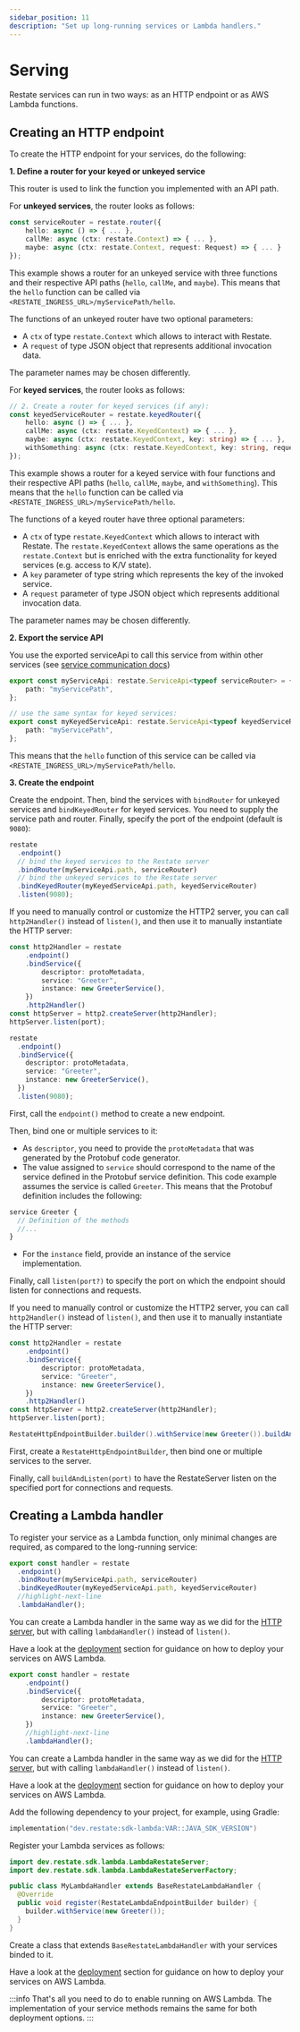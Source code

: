 ```yaml
---
sidebar_position: 11
description: "Set up long-running services or Lambda handlers."
---
```




# Serving
Restate services can run in two ways: as an HTTP endpoint or as AWS Lambda functions.

## Creating an HTTP endpoint

To create the HTTP endpoint for your services, do the following:

<Tabs groupId="sdk" queryString>
<TabItem value="ts" label="TypeScript" default>

**1. Define a router for your keyed or unkeyed service**

This router is used to link the function you implemented with an API path. 

For **unkeyed services**, the router looks as follows:

```typescript
const serviceRouter = restate.router({
    hello: async () => { ... },
    callMe: async (ctx: restate.Context) => { ... },
    maybe: async (ctx: restate.Context, request: Request) => { ... }
});
```

This example shows a router for an unkeyed service with three functions and their respective API paths (`hello`, `callMe`, and `maybe`).
This means that the `hello` function can be called via `<RESTATE_INGRESS_URL>/myServicePath/hello`.

The functions of an unkeyed router have two optional parameters:

- A `ctx` of type `restate.Context` which allows to interact with Restate.
- A `request` of type JSON object that represents additional invocation data.

The parameter names may be chosen differently.

For **keyed services**, the router looks as follows:
```typescript
// 2. Create a router for keyed services (if any):
const keyedServiceRouter = restate.keyedRouter({
    hello: async () => { ... },
    callMe: async (ctx: restate.KeyedContext) => { ... },
    maybe: async (ctx: restate.KeyedContext, key: string) => { ... },
    withSomething: async (ctx: restate.KeyedContext, key: string, request: Request) => { ... }
});
```

This example shows a router for a keyed service with four functions and their respective API paths (`hello`, `callMe`, `maybe`, and `withSomething`).
This means that the `hello` function can be called via `<RESTATE_INGRESS_URL>/myServicePath/hello`.

The functions of a keyed router have three optional parameters:

- A `ctx` of type `restate.KeyedContext` which allows to interact with Restate.
The `restate.KeyedContext` allows the same operations as the `restate.Context` but is enriched with the extra functionality for keyed services (e.g. access to K/V state).
- A `key` parameter of type string which represents the key of the invoked service.
- A `request` parameter of type JSON object which represents additional invocation data.

The parameter names may be chosen differently.

**2. Export the service API**

You use the exported serviceApi to call this service from within other services (see [service communication docs](/services/sdk/service-communication))

```typescript
export const myServiceApi: restate.ServiceApi<typeof serviceRouter> = {
    path: "myServicePath",
};

// use the same syntax for keyed services:
export const myKeyedServiceApi: restate.ServiceApi<typeof keyedServiceRouter> = {
    path: "myServicePath",
};
```
This means that the `hello` function of this service can be called via `<RESTATE_INGRESS_URL>/myServicePath/hello`.

**3. Create the endpoint**

Create the endpoint. Then, bind the services with `bindRouter` for unkeyed services and `bindKeyedRouter` for keyed services.
You need to supply the service path and router. 
Finally, specify the port of the endpoint (default is `9080`):

```typescript
restate
  .endpoint()
  // bind the keyed services to the Restate server
  .bindRouter(myServiceApi.path, serviceRouter)
  // bind the unkeyed services to the Restate server
  .bindKeyedRouter(myKeyedServiceApi.path, keyedServiceRouter)
  .listen(9080);
```

If you need to manually control or customize the HTTP2 server, you can call `http2Handler()` instead of `listen()`, and then use it to manually instantiate the HTTP server:

```ts
const http2Handler = restate
    .endpoint()
    .bindService({
        descriptor: protoMetadata,
        service: "Greeter",
        instance: new GreeterService(),
    })
    .http2Handler()
const httpServer = http2.createServer(http2Handler);
httpServer.listen(port);
```

</TabItem>
<TabItem value="ts-grpc" label="TypeScript-gRPC">

```typescript
restate
  .endpoint()
  .bindService({
    descriptor: protoMetadata,
    service: "Greeter",
    instance: new GreeterService(),
  })
  .listen(9080);
```

First, call the `endpoint()` method to create a new endpoint.

Then, bind one or multiple services to it:
- As `descriptor`, you need to provide the `protoMetadata` that was generated by the Protobuf code generator. 
- The value assigned to `service` should correspond to the name of the service defined in the Protobuf service definition. This code example assumes the service is called `Greeter`. This means that the Protobuf definition includes the following:
```protobuf
service Greeter {
  // Definition of the methods
  //...
}
```
- For the `instance` field, provide an instance of the service implementation. 

Finally, call `listen(port?)` to specify the port on which the endpoint should listen for connections and requests.

If you need to manually control or customize the HTTP2 server, you can call `http2Handler()` instead of `listen()`, and then use it to manually instantiate the HTTP server:

```ts
const http2Handler = restate
    .endpoint()
    .bindService({
        descriptor: protoMetadata,
        service: "Greeter",
        instance: new GreeterService(),
    })
    .http2Handler()
const httpServer = http2.createServer(http2Handler);
httpServer.listen(port);
```

</TabItem>

<TabItem value="java" label="Java">

```java
RestateHttpEndpointBuilder.builder().withService(new Greeter()).buildAndListen();
```

First, create a `RestateHttpEndpointBuilder`, then bind one or multiple services to the server.

Finally, call `buildAndListen(port)` to have the RestateServer listen on the specified port for connections and requests.

</TabItem>
</Tabs>

## Creating a Lambda handler

To register your service as a Lambda function,
only minimal changes are required, as compared to the long-running service:

<Tabs groupId="sdk" queryString>
<TabItem value="ts" label="TypeScript" default>

```typescript
export const handler = restate
  .endpoint()
  .bindRouter(myServiceApi.path, serviceRouter)
  .bindKeyedRouter(myKeyedServiceApi.path, keyedServiceRouter)
  //highlight-next-line
  .lambdaHandler();
```

You can create a Lambda handler in the same way as we did for the [HTTP server](/services/sdk/serving#creating-an-http-endpoint), but with calling `lambdaHandler()` instead of `listen()`.

Have a look at the [deployment](/services/deployment/lambda/lambda-typescript) section
for guidance on how to deploy your services on AWS Lambda.

</TabItem>
<TabItem value="ts-grpc" label="TypeScript-gRPC">

```typescript
export const handler = restate
    .endpoint()
    .bindService({
        descriptor: protoMetadata,
        service: "Greeter",
        instance: new GreeterService(),
    })
    //highlight-next-line
    .lambdaHandler();
```

You can create a Lambda handler in the same way as we did for the [HTTP server](/services/sdk/serving#creating-an-http-endpoint), but with calling `lambdaHandler()` instead of `listen()`.

Have a look at the [deployment](/services/deployment/lambda/lambda-typescript) section
for guidance on how to deploy your services on AWS Lambda.


</TabItem>
<TabItem value="java" label="Java">

Add the following dependency to your project, for example, using Gradle:

```kotlin
implementation("dev.restate:sdk-lambda:VAR::JAVA_SDK_VERSION")
```

Register your Lambda services as follows:

```java
import dev.restate.sdk.lambda.LambdaRestateServer;
import dev.restate.sdk.lambda.LambdaRestateServerFactory;

public class MyLambdaHandler extends BaseRestateLambdaHandler {
  @Override
  public void register(RestateLambdaEndpointBuilder builder) {
    builder.withService(new Greeter());
  }
}
```

Create a class that extends `BaseRestateLambdaHandler` with your services binded to it.

Have a look at the [deployment](/services/deployment/lambda/lambda-java) section
for guidance on how to deploy your services on AWS Lambda.

</TabItem>
</Tabs>


:::info 
That's all you need to do to enable running on AWS Lambda.
The implementation of your service methods remains the same for both deployment options.
:::


